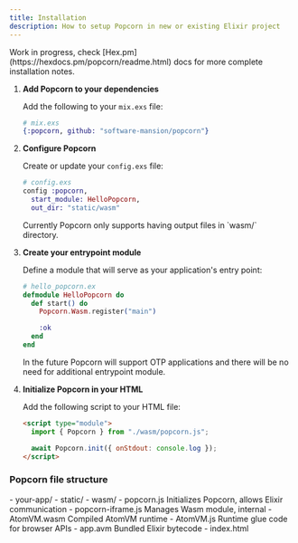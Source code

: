 ```yaml
---
title: Installation
description: How to setup Popcorn in new or existing Elixir project
---
```



<Aside>
    Work in progress, check [Hex.pm](https://hexdocs.pm/popcorn/readme.html) docs for more complete installation notes.
</Aside>

<Steps>

1. **Add Popcorn to your dependencies**

   Add the following to your `mix.exs` file:

   ```elixir
   # mix.exs
   {:popcorn, github: "software-mansion/popcorn"}
   ```

2. **Configure Popcorn**

   Create or update your `config.exs` file:

   ```elixir
   # config.exs
   config :popcorn,
     start_module: HelloPopcorn,
     out_dir: "static/wasm"
   ```

   <Aside>Currently Popcorn only supports having output files in `wasm/` directory.</Aside>

3. **Create your entrypoint module**

   Define a module that will serve as your application's entry point:

   ```elixir
   # hello_popcorn.ex
   defmodule HelloPopcorn do
     def start() do
       Popcorn.Wasm.register("main")

       :ok
     end
   end
   ```
   <Aside>In the future Popcorn will support OTP applications and there will be no need for additional entrypoint module.</Aside>
  

4. **Initialize Popcorn in your HTML**

   Add the following script to your HTML file:

   ```html
   <script type="module">
     import { Popcorn } from "./wasm/popcorn.js";

     await Popcorn.init({ onStdout: console.log });
   </script>
   ```

</Steps>

### Popcorn file structure

<FileTree>
- your-app/
  - static/
    - wasm/
      - popcorn.js        Initializes Popcorn, allows Elixir communication
      - popcorn-iframe.js Manages Wasm module, internal
      - AtomVM.wasm       Compiled AtomVM runtime
      - AtomVM.js         Runtime glue code for browser APIs
      - app.avm           Bundled Elixir bytecode
  - index.html
</FileTree>

